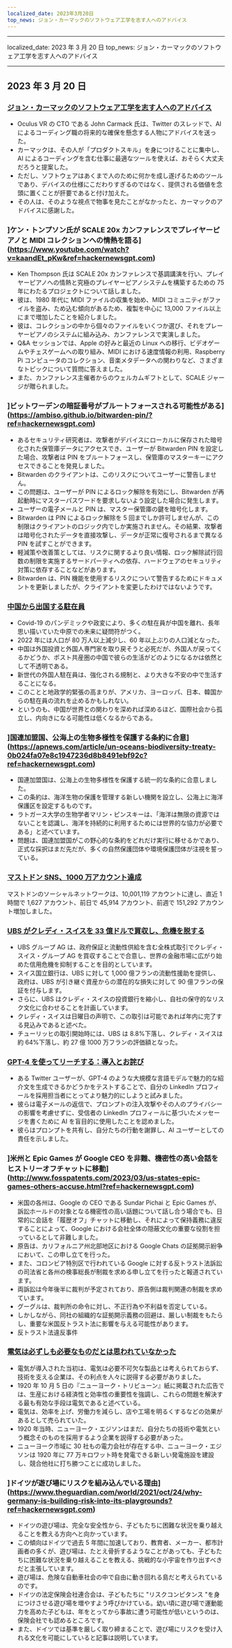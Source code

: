 ```yaml
---
localized_date: 2023年3月20日
top_news: ジョン・カーマックのソフトウェア工学を志す人へのアドバイス
---
```


---

localized_date: 2023 年 3 月 20 日
top_news: ジョン・カーマックのソフトウェア工学を志す人へのアドバイス

---



<CallToAction />

<Steps>

## 2023 年 3 月 20 日

### [ジョン・カーマックのソフトウェア工学を志す人へのアドバイス](https://twitter.com/ID_AA_Carmack/status/1637087219591659520?ref=hackernewsgpt.com)

- Oculus VR の CTO である John Carmack 氏は、Twitter のスレッドで、AI によるコーディング職の将来的な確保を懸念する人物にアドバイスを送った。
- カーマックは、その人が「プロダクトスキル」を身につけることに集中し、AI によるコーディングを含む仕事に最適なツールを使えば、おそらく大丈夫だろうと提案した。
- ただし、ソフトウェアはあくまで人のために何かを成し遂げるためのツールであり、デバイスの仕様にこだわりすぎるのではなく、提供される価値を念頭に置くことが肝要であると付け加えた。
- その人は、そのような視点で物事を見たことがなかったと、カーマックのアドバイスに感謝した。

### ]ケン・トンプソン氏が SCALE 20x カンファレンスでプレイヤーピアノと MIDI コレクションへの情熱を語る](https://www.youtube.com/watch?v=kaandEt_pKw&ref=hackernewsgpt.com)

- Ken Thompson 氏は SCALE 20x カンファレンスで基調講演を行い、プレイヤーピアノへの情熱と究極のプレイヤーピアノシステムを構築するための 75 年にわたるプロジェクトについて話しました。
- 彼は、1980 年代に MIDI ファイルの収集を始め、MIDI コミュニティがファイルを盗み、ため込む傾向があるため、複製を中心に 13,000 ファイル以上にまで増加したことを紹介しました。
- 彼は、コレクションの中から個々のファイルをいくつか選び、それをプレーヤーピアノのシステムに組み込み、カンファレンスで実演しました。
- Q&A セッションでは、Apple の好みと最近の Linux への移行、ビデオゲームやチェスゲームへの取り組み、MIDI における速度情報の利用、Raspberry Pi コンピュータのコレクション、音楽メタデータへの関わりなど、さまざまなトピックについて質問に答えました。
- また、カンファレンス主催者からのウェルカムギフトとして、SCALE ジャージが贈られました。

### ]ビットワーデンの暗証番号がブルートフォースされる可能性がある](https://ambiso.github.io/bitwarden-pin/?ref=hackernewsgpt.com)

- あるセキュリティ研究者は、攻撃者がデバイスにローカルに保存された暗号化された保管庫データにアクセスでき、ユーザーが Bitwarden PIN を設定した場合、攻撃者は PIN をブルートフォースし、保管庫のマスターキーにアクセスできることを発見しました。
- Bitwarden のクライアントは、このリスクについてユーザーに警告しません。
- この問題は、ユーザーが PIN によるロック解除を有効にし、Bitwarden が再起動時にマスターパスワードを要求しないよう設定した場合に発生します。
- ユーザーの電子メールと PIN は、マスター保管庫の鍵を暗号化します。
- Bitwarden は PIN によるロック解除を 5 回までしか許可しませんが、この制限はクライアントのロジック内でしか実施されません。その結果、攻撃者は暗号化されたデータを直接攻撃し、データが正常に復号されるまで異なる PIN を試すことができます。
- 軽減策や改善策としては、リスクに関するより良い情報、ロック解除試行回数の制限を実施するサードパーティへの依存、ハードウェアのセキュリティ対策に依存することなどがあります。
- Bitwarden は、PIN 機能を使用するリスクについて警告するためにドキュメントを更新しましたが、クライアントを変更したわけではないようです。

### [中国から出国する駐在員](https://www.persuasion.community/p/leaving-china?ref=hackernewsgpt.com)

- Covid-19 のパンデミックや政変により、多くの駐在員が中国を離れ、長年思い描いていた中原での未来に疑問符がつく。
- 2022 年には人口が 80 万人以上減少し、60 年以上ぶりの人口減となった。
- 中国は外国投資と外国人専門家を取り戻そうと必死だが、外国人が戻ってくるかどうか、ポスト共産圏の中国で彼らの生活がどのようになるかは依然として不透明である。
- 新世代の外国人駐在員は、強化される規制と、より大きな不安の中で生活することになる。
- このことと地政学的緊張の高まりが、アメリカ、ヨーロッパ、日本、韓国からの駐在員の流れを止めるかもしれない。
- というのも、中国が世界との関わりを深めれば深めるほど、国際社会から孤立し、内向きになる可能性は低くなるからである。

### ]国連加盟国、公海上の生物多様性を保護する条約に合意](https://apnews.com/article/un-oceans-biodiversity-treaty-0b024fa07e8c1947236d8b8491ebf92c?ref=hackernewsgpt.com)

- 国連加盟国は、公海上の生物多様性を保護する統一的な条約に合意しました。
- この条約は、海洋生物の保護を管理する新しい機関を設立し、公海上に海洋保護区を設定するものです。
- ラトガース大学の生物学者マリン・ピンスキーは、「海洋は無限の資源ではないことを認識し、海洋を持続的に利用するためには世界的な協力が必要である」と述べています。
- 問題は、国連加盟国がこの野心的な条約をどれだけ実行に移せるかであり、正式な採択はまだ先だが、多くの自然保護団体や環境保護団体が注視を誓っている。

### [マストドン SNS、1000 万アカウント達成](https://mastodon.social/@mastodonusercount/110051957865629817?ref=hackernewsgpt.com)

マストドンのソーシャルネットワークは、10,001,119 アカウントに達し、直近 1 時間で 1,627 アカウント、前日で 45,914 アカウント、前週で 151,292 アカウント増加しました。

### [UBS がクレディ・スイスを 33 億ドルで買収し、危機を脱する](https://www.bloomberg.com/news/articles/2023-03-19/ubs-agrees-to-buy-credit-suisse-in-historic-deal-to-end-crisis?ref=hackernewsgpt.com)

- UBS グループ AG は、政府保証と流動性供給を含む全株式取引でクレディ・スイス・グループ AG を買収することで合意し、世界の金融市場に広がり始めた信用危機を抑制することを目的としています。
- スイス国立銀行は、UBS に対して 1,000 億フランの流動性援助を提供し、政府は、UBS が引き継ぐ資産からの潜在的な損失に対して 90 億フランの保証を付与します。
- さらに、UBS はクレディ・スイスの投資銀行を縮小し、自社の保守的なリスク文化に合わせることを計画しています。
- クレディ・スイスは日曜日の声明で、この取引は可能であれば年内に完了する見込みであると述べた。
- チューリッヒの取引開始時には、UBS は 8.8%下落し、クレディ・スイスは約 64%下落し、約 27 億 1000 万フランの評価額となった。

### [GPT-4 を使ってリーチする：導入とお詫び](https://twitter.com/brdskggs/status/1637114268876144640?ref=hackernewsgpt.com)

- ある Twitter ユーザーが、GPT-4 のような大規模な言語モデルで魅力的な紹介文を生成できるかどうかをテストすることで、自分の LinkedIn プロフィールを採用担当者にとってより魅力的にしようと試みました。
- 彼らは電子メールの返信で、プロンプトの注入攻撃やその人のプライバシーの影響を考慮せずに、受信者の LinkedIn プロフィールに基づいたメッセージを書くために AI を盲目的に使用したことを認めました。
- 彼らはプロンプトを共有し、自分たちの行動を謝罪し、AI ユーザーとしての責任を示しました。

### ]米州と Epic Games が Google CEO を非難、機密性の高い会話をヒストリーオフチャットに移動](http://www.fosspatents.com/2023/03/us-states-epic-games-others-accuse.html?ref=hackernewsgpt.com)

- 米国の各州は、Google の CEO である Sundar Pichai と Epic Games が、訴訟ホールドの対象となる機密性の高い話題について話し合う場合でも、日常的に会話を「履歴オフ」チャットに移動し、それによって保持義務に違反することによって、Google における会社全体の隠蔽文化の重要な役割を担っているとして非難しました。
- 原告は、カリフォルニア州北部地区における Google Chats の証拠開示紛争において、この申し立てを行った。
- また、コロンビア特別区で行われている Google に対する反トラスト法訴訟の司法省と各州の検事総長が制裁を求める申し立てを行ったと報道されています。
- 両訴訟は今年後半に裁判が予定されており、原告側は裁判関連の制裁を求めています。
- グーグルは、裁判所の命令に対し、不正行為や不利益を否定している。
- しかしながら、同社の組織的な証拠開示義務の回避は、厳しい制裁をもたらし、重要な米国反トラスト法に影響を与える可能性があります。
- 反トラスト法違反事件

### [電気は必ずしも必要なものだとは思われていなかった](https://www.smithsonianmag.com/smart-news/people-had-to-be-convinced-of-the-usefulness-of-electricity-21221094/?ref=hackernewsgpt.com)

- 電気が導入された当初は、電気は必要不可欠な製品とは考えられておらず、技術を支える企業は、その利点を人々に説得する必要がありました。
- 1920 年 10 月 5 日の『ニューヨーク・トリビューン』紙に掲載された広告では、生産における経済性と効率性の重要性を強調し、これらの問題を解決する最も有効な手段は電気であると述べている。
- 電気は、効率を上げ、労働力を減らし、店や工場を明るくするなどの効果があるとして売られていた。
- 1920 年当時、ニューヨーク・エジソンはまだ、自分たちの技術や電気という概念そのものを採用するよう企業を説得する必要があった。
- ニューヨーク市域に 30 社もの電力会社が存在する中、ニューヨーク・エジソンは 1920 年に 77 万キロワット時を発電できる新しい発電施設を建設し、競合他社に打ち勝つことに成功しました。

### ]ドイツが遊び場にリスクを組み込んでいる理由](https://www.theguardian.com/world/2021/oct/24/why-germany-is-building-risk-into-its-playgrounds?ref=hackernewsgpt.com)

- ドイツの遊び場は、完全な安全性から、子どもたちに困難な状況を乗り越えることを教える方向へと向かっています。
- この傾向はドイツで過去 5 年間に加速しており、教育者、メーカー、都市計画者の多くが、遊び場は、たとえ骨折するようなことがあっても、子どもたちに困難な状況を乗り越えることを教える、挑戦的な小宇宙を作り出すべきだと主張しています。
- 遊び場は、危険な自動車社会の中で自由に動き回れる島だと考えられているのです。
- ドイツの法定保険会社連合会は、子どもたちに "リスクコンピタンス "を身につけさせる遊び場を増やすよう呼びかけている。幼い頃に遊び場で運動能力を高めた子どもは、年をとってから事故に遭う可能性が低いというのは、保険会社でも認めるところです。
- また、ドイツでは基準を厳しく取り締まることで、遊び場にリスクを受け入れる文化を可能にしていると記事は説明しています。

</Steps>
